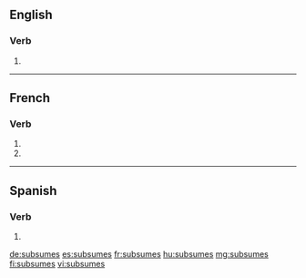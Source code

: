 {{also|subsumés}}
==English==

===Verb===
{{head|en|verb form}}

# {{en-third-person singular of|subsume}}

----

==French==

===Verb===
{{fr-verb-form}}

# {{inflection of|subsumer||2|s|pres|indc|lang=fr}}
# {{inflection of|subsumer||2|s|pres|subj|lang=fr}}

----

==Spanish==

===Verb===
{{es-verb-form}}

# {{es-verb form of|subsumir|ending=-ir|mood=indicative|tense=present|number=s|person=2|formal=n}}

[[de:subsumes]]
[[es:subsumes]]
[[fr:subsumes]]
[[hu:subsumes]]
[[mg:subsumes]]
[[fi:subsumes]]
[[vi:subsumes]]